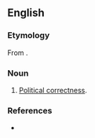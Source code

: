==English==

===Etymology===
From {{af|en|politically correct|-ness}}.

===Noun===
{{en-noun|-}}

# {{lb|en|rare|nonstandard}} [[political correctness|Political correctness]].

===References===
* {{cite-web
|last=Zimmer
|first=Benjamin
|date=2007-12-25
|url=http://itre.cis.upenn.edu/~myl/languagelog/archives/005259.html
|title=Language Log: Christmas and "politically correct(ed)ness"
|work=Language Log
|accessdate=2007-12-26
}}